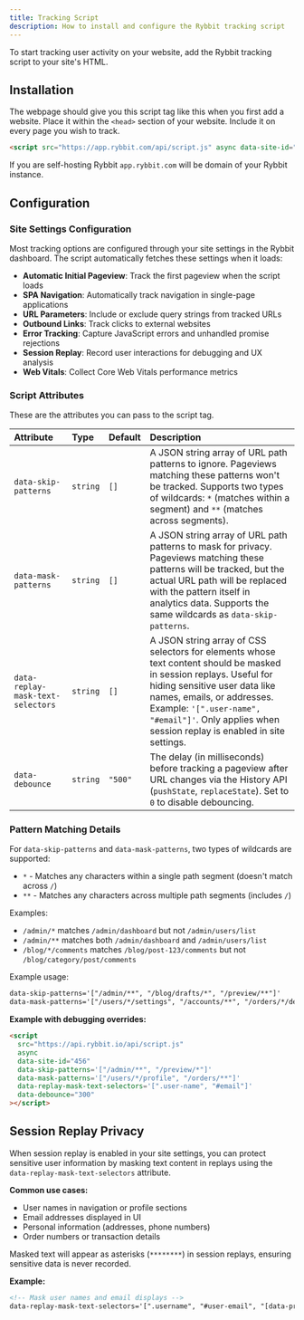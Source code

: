 ```yaml
---
title: Tracking Script
description: How to install and configure the Rybbit tracking script
---
```



To start tracking user activity on your website, add the Rybbit tracking script to your site's HTML.

## Installation
The webpage should give you this script tag like this when you first add a website. Place it within the `<head>` section of your website. Include it on every page you wish to track.

```html
<script src="https://app.rybbit.com/api/script.js" async data-site-id="YOUR_SITE_ID"></script>
```
If you are self-hosting Rybbit `app.rybbit.com` will be domain of your Rybbit instance.

## Configuration

### Site Settings Configuration

Most tracking options are configured through your site settings in the Rybbit dashboard. The script automatically fetches these settings when it loads:

- **Automatic Initial Pageview**: Track the first pageview when the script loads
- **SPA Navigation**: Automatically track navigation in single-page applications
- **URL Parameters**: Include or exclude query strings from tracked URLs
- **Outbound Links**: Track clicks to external websites
- **Error Tracking**: Capture JavaScript errors and unhandled promise rejections
- **Session Replay**: Record user interactions for debugging and UX analysis
- **Web Vitals**: Collect Core Web Vitals performance metrics

### Script Attributes

These are the attributes you can pass to the script tag.

| Attribute         | Type       | Default | Description                                                                                                                                                             |
| :---------------- | :--------- | :------ | :---------------------------------------------------------------------------------------------------------------------------------------------------------------------- |
| `data-skip-patterns` | `string` | `[]`   | A JSON string array of URL path patterns to ignore. Pageviews matching these patterns won't be tracked. Supports two types of wildcards: `*` (matches within a segment) and `**` (matches across segments). |
| `data-mask-patterns` | `string` | `[]`   | A JSON string array of URL path patterns to mask for privacy. Pageviews matching these patterns will be tracked, but the actual URL path will be replaced with the pattern itself in analytics data. Supports the same wildcards as `data-skip-patterns`. |
| `data-replay-mask-text-selectors` | `string` | `[]` | A JSON string array of CSS selectors for elements whose text content should be masked in session replays. Useful for hiding sensitive user data like names, emails, or addresses. Example: `'[".user-name", "#email"]'`. Only applies when session replay is enabled in site settings. |
| `data-debounce`   | `string`   | `"500"`| The delay (in milliseconds) before tracking a pageview after URL changes via the History API (`pushState`, `replaceState`). Set to `0` to disable debouncing. |


### Pattern Matching Details

For `data-skip-patterns` and `data-mask-patterns`, two types of wildcards are supported:
- `*` - Matches any characters within a single path segment (doesn't match across `/`)
- `**` - Matches any characters across multiple path segments (includes `/`)

Examples:
- `/admin/*` matches `/admin/dashboard` but not `/admin/users/list`
- `/admin/**` matches both `/admin/dashboard` and `/admin/users/list`
- `/blog/*/comments` matches `/blog/post-123/comments` but not `/blog/category/post/comments`

Example usage:
```html
data-skip-patterns='["/admin/**", "/blog/drafts/*", "/preview/**"]'
data-mask-patterns='["/users/*/settings", "/accounts/**", "/orders/*/details"]'
```

**Example with debugging overrides:**

```html
<script
  src="https://api.rybbit.io/api/script.js"
  async
  data-site-id="456"
  data-skip-patterns='["/admin/**", "/preview/*"]'
  data-mask-patterns='["/users/*/profile", "/orders/**"]'
  data-replay-mask-text-selectors='[".user-name", "#email"]'
  data-debounce="300"
></script>
```

## Session Replay Privacy

When session replay is enabled in your site settings, you can protect sensitive user information by masking text content in replays using the `data-replay-mask-text-selectors` attribute.

**Common use cases:**
- User names in navigation or profile sections
- Email addresses displayed in UI
- Personal information (addresses, phone numbers)
- Order numbers or transaction details

Masked text will appear as asterisks (`********`) in session replays, ensuring sensitive data is never recorded.

**Example:**
```html
<!-- Mask user names and email displays -->
data-replay-mask-text-selectors='[".username", "#user-email", "[data-private]"]'
```
